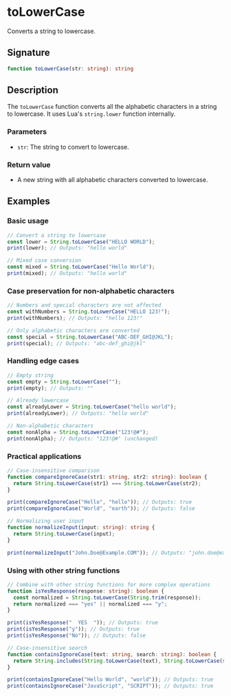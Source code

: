 # toLowerCase

Converts a string to lowercase.

## Signature

```ts
function toLowerCase(str: string): string
```

## Description

The `toLowerCase` function converts all the alphabetic characters in a string to lowercase. It uses Lua's `string.lower` function internally.

### Parameters
- `str`: The string to convert to lowercase.

### Return value
- A new string with all alphabetic characters converted to lowercase.

## Examples

### Basic usage

```ts
// Convert a string to lowercase
const lower = String.toLowerCase("HELLO WORLD");
print(lower); // Outputs: "hello world"

// Mixed case conversion
const mixed = String.toLowerCase("Hello World");
print(mixed); // Outputs: "hello world"
```

### Case preservation for non-alphabetic characters

```ts
// Numbers and special characters are not affected
const withNumbers = String.toLowerCase("HELLO 123!");
print(withNumbers); // Outputs: "hello 123!"

// Only alphabetic characters are converted
const special = String.toLowerCase("ABC-DEF_GHI@JKL");
print(special); // Outputs: "abc-def_ghi@jkl"
```

### Handling edge cases

```ts
// Empty string
const empty = String.toLowerCase("");
print(empty); // Outputs: ""

// Already lowercase
const alreadyLower = String.toLowerCase("hello world");
print(alreadyLower); // Outputs: "hello world"

// Non-alphabetic characters
const nonAlpha = String.toLowerCase("123!@#");
print(nonAlpha); // Outputs: "123!@#" (unchanged)
```

### Practical applications

```ts
// Case-insensitive comparison
function compareIgnoreCase(str1: string, str2: string): boolean {
  return String.toLowerCase(str1) === String.toLowerCase(str2);
}

print(compareIgnoreCase("Hello", "hello")); // Outputs: true
print(compareIgnoreCase("World", "earth")); // Outputs: false

// Normalizing user input
function normalizeInput(input: string): string {
  return String.toLowerCase(input);
}

print(normalizeInput("John.Doe@Example.COM")); // Outputs: "john.doe@example.com"
```

### Using with other string functions

```ts
// Combine with other string functions for more complex operations
function isYesResponse(response: string): boolean {
  const normalized = String.toLowerCase(String.trim(response));
  return normalized === "yes" || normalized === "y";
}

print(isYesResponse("  YES  ")); // Outputs: true
print(isYesResponse("y")); // Outputs: true
print(isYesResponse("No")); // Outputs: false

// Case-insensitive search
function containsIgnoreCase(text: string, search: string): boolean {
  return String.includes(String.toLowerCase(text), String.toLowerCase(search));
}

print(containsIgnoreCase("Hello World", "world")); // Outputs: true
print(containsIgnoreCase("JavaScript", "SCRIPT")); // Outputs: true
```